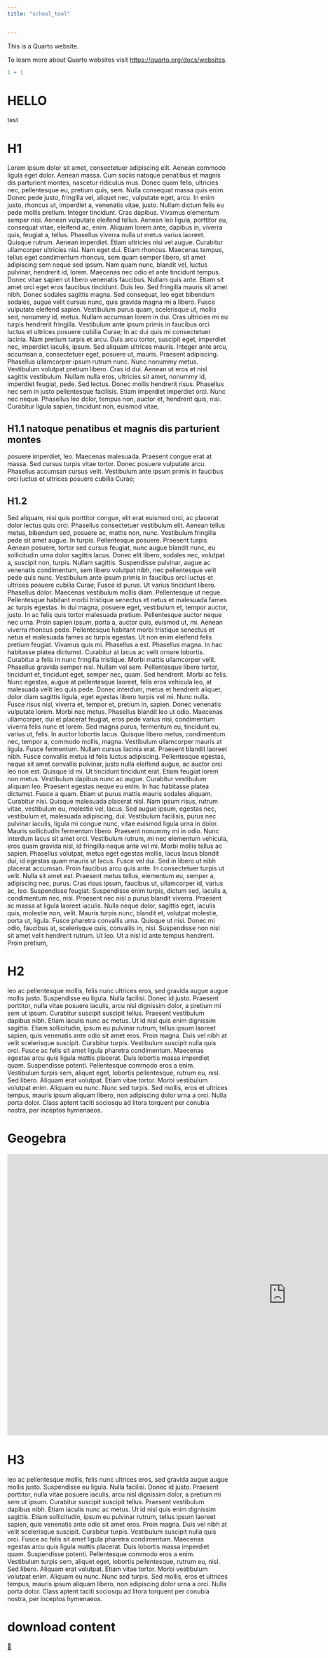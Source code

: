 ```yaml
---
title: "school_tool"


---
```


This is a Quarto website.

To learn more about Quarto websites visit <https://quarto.org/docs/websites>.

```r
1 + 1


```
# HELLO

test \today


# H1

Lorem ipsum dolor sit amet, consectetuer adipiscing elit. Aenean commodo ligula eget dolor. Aenean massa. Cum sociis natoque penatibus et magnis dis parturient montes, nascetur ridiculus mus. Donec quam felis, ultricies nec, pellentesque eu, pretium quis, sem. Nulla consequat massa quis enim. Donec pede justo, fringilla vel, aliquet nec, vulputate eget, arcu. In enim justo, rhoncus ut, imperdiet a, venenatis vitae, justo. Nullam dictum felis eu pede mollis pretium. Integer tincidunt. Cras dapibus. Vivamus elementum semper nisi. Aenean vulputate eleifend tellus. Aenean leo ligula, porttitor eu, consequat vitae, eleifend ac, enim. Aliquam lorem ante, dapibus in, viverra quis, feugiat a, tellus. Phasellus viverra nulla ut metus varius laoreet. Quisque rutrum. Aenean imperdiet. Etiam ultricies nisi vel augue. Curabitur ullamcorper ultricies nisi. Nam eget dui. Etiam rhoncus. Maecenas tempus, tellus eget condimentum rhoncus, sem quam semper libero, sit amet adipiscing sem neque sed ipsum. Nam quam nunc, blandit vel, luctus pulvinar, hendrerit id, lorem. Maecenas nec odio et ante tincidunt tempus. Donec vitae sapien ut libero venenatis faucibus. Nullam quis ante. Etiam sit amet orci eget eros faucibus tincidunt. Duis leo. Sed fringilla mauris sit amet nibh. Donec sodales sagittis magna. Sed consequat, leo eget bibendum sodales, augue velit cursus nunc, quis gravida magna mi a libero. Fusce vulputate eleifend sapien. Vestibulum purus quam, scelerisque ut, mollis sed, nonummy id, metus. Nullam accumsan lorem in dui. Cras ultricies mi eu turpis hendrerit fringilla. Vestibulum ante ipsum primis in faucibus orci luctus et ultrices posuere cubilia Curae; In ac dui quis mi consectetuer lacinia. Nam pretium turpis et arcu. Duis arcu tortor, suscipit eget, imperdiet nec, imperdiet iaculis, ipsum. Sed aliquam ultrices mauris. Integer ante arcu, accumsan a, consectetuer eget, posuere ut, mauris. Praesent adipiscing. Phasellus ullamcorper ipsum rutrum nunc. Nunc nonummy metus. Vestibulum volutpat pretium libero. Cras id dui. Aenean ut eros et nisl sagittis vestibulum. Nullam nulla eros, ultricies sit amet, nonummy id, imperdiet feugiat, pede. Sed lectus. Donec mollis hendrerit risus. Phasellus nec sem in justo pellentesque facilisis. Etiam imperdiet imperdiet orci. Nunc nec neque. Phasellus leo dolor, tempus non, auctor et, hendrerit quis, nisi. Curabitur ligula sapien, tincidunt non, euismod vitae, 

## H1.1 natoque penatibus et magnis dis parturient montes

posuere imperdiet, leo. Maecenas malesuada. Praesent congue erat at massa. Sed cursus turpis vitae tortor. Donec posuere vulputate arcu. Phasellus accumsan cursus velit. Vestibulum ante ipsum primis in faucibus orci luctus et ultrices posuere cubilia Curae; 

## H1.2

Sed aliquam, nisi quis porttitor congue, elit erat euismod orci, ac placerat dolor lectus quis orci. Phasellus consectetuer vestibulum elit. Aenean tellus metus, bibendum sed, posuere ac, mattis non, nunc. Vestibulum fringilla pede sit amet augue. In turpis. Pellentesque posuere. Praesent turpis. Aenean posuere, tortor sed cursus feugiat, nunc augue blandit nunc, eu sollicitudin urna dolor sagittis lacus. Donec elit libero, sodales nec, volutpat a, suscipit non, turpis. Nullam sagittis. Suspendisse pulvinar, augue ac venenatis condimentum, sem libero volutpat nibh, nec pellentesque velit pede quis nunc. Vestibulum ante ipsum primis in faucibus orci luctus et ultrices posuere cubilia Curae; Fusce id purus. Ut varius tincidunt libero. Phasellus dolor. Maecenas vestibulum mollis diam. Pellentesque ut neque. Pellentesque habitant morbi tristique senectus et netus et malesuada fames ac turpis egestas. In dui magna, posuere eget, vestibulum et, tempor auctor, justo. In ac felis quis tortor malesuada pretium. Pellentesque auctor neque nec urna. Proin sapien ipsum, porta a, auctor quis, euismod ut, mi. Aenean viverra rhoncus pede. Pellentesque habitant morbi tristique senectus et netus et malesuada fames ac turpis egestas. Ut non enim eleifend felis pretium feugiat. Vivamus quis mi. Phasellus a est. Phasellus magna. In hac habitasse platea dictumst. Curabitur at lacus ac velit ornare lobortis. Curabitur a felis in nunc fringilla tristique. Morbi mattis ullamcorper velit. Phasellus gravida semper nisi. Nullam vel sem. Pellentesque libero tortor, tincidunt et, tincidunt eget, semper nec, quam. Sed hendrerit. Morbi ac felis. Nunc egestas, augue at pellentesque laoreet, felis eros vehicula leo, at malesuada velit leo quis pede. Donec interdum, metus et hendrerit aliquet, dolor diam sagittis ligula, eget egestas libero turpis vel mi. Nunc nulla. Fusce risus nisl, viverra et, tempor et, pretium in, sapien. Donec venenatis vulputate lorem. Morbi nec metus. Phasellus blandit leo ut odio. Maecenas ullamcorper, dui et placerat feugiat, eros pede varius nisi, condimentum viverra felis nunc et lorem. Sed magna purus, fermentum eu, tincidunt eu, varius ut, felis. In auctor lobortis lacus. Quisque libero metus, condimentum nec, tempor a, commodo mollis, magna. Vestibulum ullamcorper mauris at ligula. Fusce fermentum. Nullam cursus lacinia erat. Praesent blandit laoreet nibh. Fusce convallis metus id felis luctus adipiscing. Pellentesque egestas, neque sit amet convallis pulvinar, justo nulla eleifend augue, ac auctor orci leo non est. Quisque id mi. Ut tincidunt tincidunt erat. Etiam feugiat lorem non metus. Vestibulum dapibus nunc ac augue. Curabitur vestibulum aliquam leo. Praesent egestas neque eu enim. In hac habitasse platea dictumst. Fusce a quam. Etiam ut purus mattis mauris sodales aliquam. Curabitur nisi. Quisque malesuada placerat nisl. Nam ipsum risus, rutrum vitae, vestibulum eu, molestie vel, lacus. Sed augue ipsum, egestas nec, vestibulum et, malesuada adipiscing, dui. Vestibulum facilisis, purus nec pulvinar iaculis, ligula mi congue nunc, vitae euismod ligula urna in dolor. Mauris sollicitudin fermentum libero. Praesent nonummy mi in odio. Nunc interdum lacus sit amet orci. Vestibulum rutrum, mi nec elementum vehicula, eros quam gravida nisl, id fringilla neque ante vel mi. Morbi mollis tellus ac sapien. Phasellus volutpat, metus eget egestas mollis, lacus lacus blandit dui, id egestas quam mauris ut lacus. Fusce vel dui. Sed in libero ut nibh placerat accumsan. Proin faucibus arcu quis ante. In consectetuer turpis ut velit. Nulla sit amet est. Praesent metus tellus, elementum eu, semper a, adipiscing nec, purus. Cras risus ipsum, faucibus ut, ullamcorper id, varius ac, leo. Suspendisse feugiat. Suspendisse enim turpis, dictum sed, iaculis a, condimentum nec, nisi. Praesent nec nisl a purus blandit viverra. Praesent ac massa at ligula laoreet iaculis. Nulla neque dolor, sagittis eget, iaculis quis, molestie non, velit. Mauris turpis nunc, blandit et, volutpat molestie, porta ut, ligula. Fusce pharetra convallis urna. Quisque ut nisi. Donec mi odio, faucibus at, scelerisque quis, convallis in, nisi. Suspendisse non nisl sit amet velit hendrerit rutrum. Ut leo. Ut a nisl id ante tempus hendrerit. Proin pretium, 


# H2

leo ac pellentesque mollis, felis nunc ultrices eros, sed gravida augue augue mollis justo. Suspendisse eu ligula. Nulla facilisi. Donec id justo. Praesent porttitor, nulla vitae posuere iaculis, arcu nisl dignissim dolor, a pretium mi sem ut ipsum. Curabitur suscipit suscipit tellus. Praesent vestibulum dapibus nibh. Etiam iaculis nunc ac metus. Ut id nisl quis enim dignissim sagittis. Etiam sollicitudin, ipsum eu pulvinar rutrum, tellus ipsum laoreet sapien, quis venenatis ante odio sit amet eros. Proin magna. Duis vel nibh at velit scelerisque suscipit. Curabitur turpis. Vestibulum suscipit nulla quis orci. Fusce ac felis sit amet ligula pharetra condimentum. Maecenas egestas arcu quis ligula mattis placerat. Duis lobortis massa imperdiet quam. Suspendisse potenti. Pellentesque commodo eros a enim. Vestibulum turpis sem, aliquet eget, lobortis pellentesque, rutrum eu, nisl. Sed libero. Aliquam erat volutpat. Etiam vitae tortor. Morbi vestibulum volutpat enim. Aliquam eu nunc. Nunc sed turpis. Sed mollis, eros et ultrices tempus, mauris ipsum aliquam libero, non adipiscing dolor urna a orci. Nulla porta dolor. Class aptent taciti sociosqu ad litora torquent per conubia nostra, per inceptos hymenaeos.




# Geogebra

<iframe scrolling="no" title="ลำดับ 3" src="https://www.geogebra.org/material/iframe/id/s399nqft/width/1271/height/641/border/888888/sfsb/true/smb/false/stb/false/stbh/false/ai/false/asb/false/sri/true/rc/false/ld/false/sdz/true/ctl/false" width="1271px" height="641px" style="border:0px;"> </iframe>


# H3

leo ac pellentesque mollis, felis nunc ultrices eros, sed gravida augue augue mollis justo. Suspendisse eu ligula. Nulla facilisi. Donec id justo. Praesent porttitor, nulla vitae posuere iaculis, arcu nisl dignissim dolor, a pretium mi sem ut ipsum. Curabitur suscipit suscipit tellus. Praesent vestibulum dapibus nibh. Etiam iaculis nunc ac metus. Ut id nisl quis enim dignissim sagittis. Etiam sollicitudin, ipsum eu pulvinar rutrum, tellus ipsum laoreet sapien, quis venenatis ante odio sit amet eros. Proin magna. Duis vel nibh at velit scelerisque suscipit. Curabitur turpis. Vestibulum suscipit nulla quis orci. Fusce ac felis sit amet ligula pharetra condimentum. Maecenas egestas arcu quis ligula mattis placerat. Duis lobortis massa imperdiet quam. Suspendisse potenti. Pellentesque commodo eros a enim. Vestibulum turpis sem, aliquet eget, lobortis pellentesque, rutrum eu, nisl. Sed libero. Aliquam erat volutpat. Etiam vitae tortor. Morbi vestibulum volutpat enim. Aliquam eu nunc. Nunc sed turpis. Sed mollis, eros et ultrices tempus, mauris ipsum aliquam libero, non adipiscing dolor urna a orci. Nulla porta dolor. Class aptent taciti sociosqu ad litora torquent per conubia nostra, per inceptos hymenaeos.

# download content

[📖](docs/test_other.pdf)








